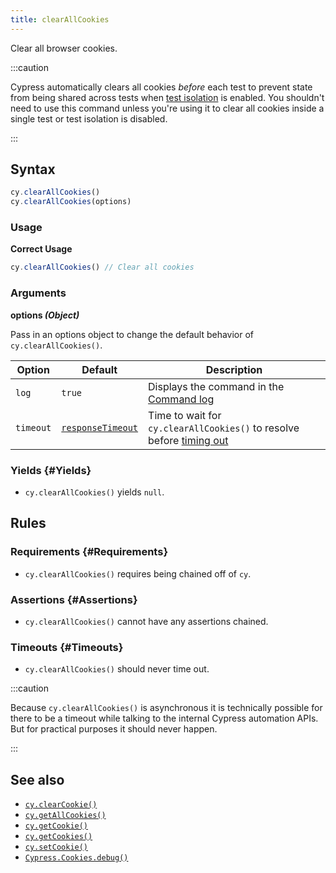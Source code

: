 ```yaml
---
title: clearAllCookies
---
```


Clear all browser cookies.

:::caution

Cypress automatically clears all cookies _before_ each test to prevent state
from being shared across tests when
[test isolation](/app/core-concepts/writing-and-organizing-tests#Test-Isolation)
is enabled. You shouldn't need to use this command unless you're using it to
clear all cookies inside a single test or test isolation is disabled.

:::

## Syntax

```javascript
cy.clearAllCookies()
cy.clearAllCookies(options)
```

### Usage

<Icon name="check-circle" color="green" /> **Correct Usage**

```javascript
cy.clearAllCookies() // Clear all cookies
```

### Arguments

<Icon name="angle-right" /> **options _(Object)_**

Pass in an options object to change the default behavior of
`cy.clearAllCookies()`.

| Option    | Default                                                     | Description                                                                           |
| --------- | ----------------------------------------------------------- | ------------------------------------------------------------------------------------- |
| `log`     | `true`                                                      | Displays the command in the [Command log](/app/core-concepts/cypress-app#Command-Log) |
| `timeout` | [`responseTimeout`](/app/references/configuration#Timeouts) | Time to wait for `cy.clearAllCookies()` to resolve before [timing out](#Timeouts)     |

### Yields [<Icon name="question-circle"/>](/app/core-concepts/introduction-to-cypress#Subject-Management) {#Yields}

- `cy.clearAllCookies()` yields `null`.

## Rules

### Requirements [<Icon name="question-circle"/>](/app/core-concepts/introduction-to-cypress#Chains-of-Commands) {#Requirements}

- `cy.clearAllCookies()` requires being chained off of `cy`.

### Assertions [<Icon name="question-circle"/>](/app/core-concepts/introduction-to-cypress#Assertions) {#Assertions}

- `cy.clearAllCookies()` cannot have any assertions chained.

### Timeouts [<Icon name="question-circle"/>](/app/core-concepts/introduction-to-cypress#Timeouts) {#Timeouts}

- `cy.clearAllCookies()` should never time out.

:::caution

Because `cy.clearAllCookies()` is asynchronous it is technically possible for
there to be a timeout while talking to the internal Cypress automation APIs. But
for practical purposes it should never happen.

:::

## See also

- [`cy.clearCookie()`](/api/commands/clearcookie)
- [`cy.getAllCookies()`](/api/commands/getallcookies)
- [`cy.getCookie()`](/api/commands/getcookie)
- [`cy.getCookies()`](/api/commands/getcookies)
- [`cy.setCookie()`](/api/commands/setcookie)
- [`Cypress.Cookies.debug()`](/api/cypress-api/cookies)
